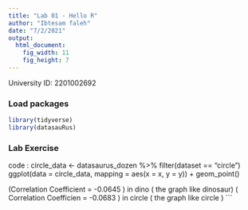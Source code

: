 ```yaml
---
title: "Lab 01 - Hello R"
author: "Ibtesam faleh"
date: "7/2/2021"
output: 
  html_document: 
    fig_width: 11
    fig_height: 7
---
```


University ID: 2201002692

### Load packages

```r
library(tidyverse) 
library(datasauRus)
```



### Lab Exercise



code :
circle_data <- datasaurus_dozen %>%
  filter(dataset == "circle")
ggplot(data = circle_data, mapping = aes(x = x, y = y)) +
  geom_point()

(Correlation Coefficient = -0.0645 ) in dino
( the graph like dinosaur)
( Correlation Coefficien = -0.0683 ) in circle 
( the graph like circle )
```

